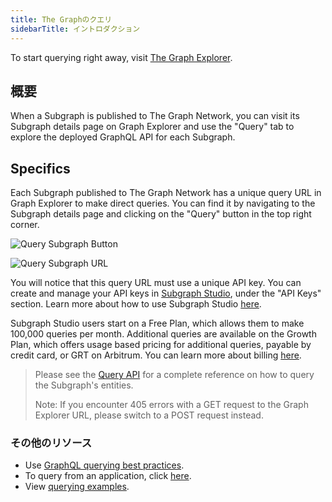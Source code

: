 ```yaml
---
title: The Graphのクエリ
sidebarTitle: イントロダクション
---
```


To start querying right away, visit [The Graph Explorer](https://thegraph.com/explorer).

## 概要

When a Subgraph is published to The Graph Network, you can visit its Subgraph details page on Graph Explorer and use the "Query" tab to explore the deployed GraphQL API for each Subgraph.

## Specifics

Each Subgraph published to The Graph Network has a unique query URL in Graph Explorer to make direct queries. You can find it by navigating to the Subgraph details page and clicking on the "Query" button in the top right corner.

![Query Subgraph Button](/img/query-button-screenshot.png)

![Query Subgraph URL](/img/query-url-screenshot.png)

You will notice that this query URL must use a unique API key. You can create and manage your API keys in [Subgraph Studio](https://thegraph.com/studio), under the "API Keys" section. Learn more about how to use Subgraph Studio [here](/deploying/subgraph-studio/).

Subgraph Studio users start on a Free Plan, which allows them to make 100,000 queries per month. Additional queries are available on the Growth Plan, which offers usage based pricing for additional queries, payable by credit card, or GRT on Arbitrum. You can learn more about billing [here](/subgraphs/billing/).

> Please see the [Query API](/subgraphs/querying/graphql-api/) for a complete reference on how to query the Subgraph's entities.
>
> Note: If you encounter 405 errors with a GET request to the Graph Explorer URL, please switch to a POST request instead.

### その他のリソース

- Use [GraphQL querying best practices](/subgraphs/querying/best-practices/).
- To query from an application, click [here](/subgraphs/querying/from-an-application/).
- View [querying examples](https://github.com/graphprotocol/query-examples/tree/main).
